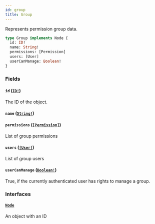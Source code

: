 ```yaml
---
id: group
title: Group
---
```


Represents permission group data.

```graphql
type Group implements Node {
  id: ID!
  name: String!
  permissions: [Permission]
  users: [User]
  userCanManage: Boolean!
}
```

### Fields

#### `id` ([`ID!`](/api-reference/scalars/id.mdx))

The ID of the object.

#### `name` ([`String!`](/api-reference/scalars/string.mdx))

#### `permissions` ([`[Permission]`](/api-reference/objects/permission.mdx))

List of group permissions

#### `users` ([`[User]`](/api-reference/objects/user.mdx))

List of group users

#### `userCanManage` ([`Boolean!`](/api-reference/scalars/boolean.mdx))

True, if the currently authenticated user has rights to manage a group.

### Interfaces

#### [`Node`](/api-reference/interfaces/node.mdx)

An object with an ID
